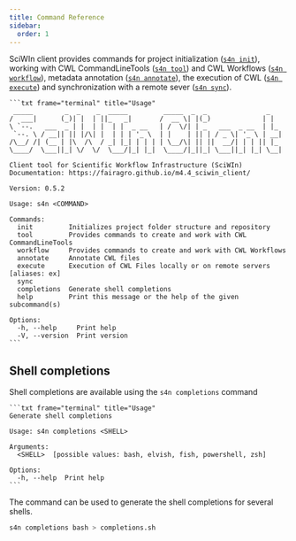 ```yaml
--- 
title: Command Reference
sidebar:
  order: 1
---
```


SciWIn client provides commands for project initialization ([`s4n init`](init.md)), working with CWL CommandLineTools ([`s4n tool`](tool.md)) and CWL Workflows ([`s4n workflow`](workflow.md)), metadata annotation ([`s4n annotate`](annotate.md)), the execution of CWL ([`s4n execute`](execute.md)) and synchronization with a remote sever ([`s4n sync`](sync.md)).

    ```txt frame="terminal" title="Usage"
     _____        _  _    _  _____         _____  _  _               _   
    /  ___|      (_)| |  | ||_   _|       /  __ \| |(_)             | |   
    \ `--.   ___  _ | |  | |  | |  _ __   | /  \/| | _   ___  _ __  | |_  
     `--. \ / __|| || |/\| |  | | | '_ \  | |    | || | / _ \| '_ \ | __|
    /\__/ /| (__ | |\  /\  / _| |_| | | | | \__/\| || ||  __/| | | || |_  
    \____/  \___||_| \/  \/  \___/|_| |_|  \____/|_||_| \___||_| |_| \__|
    
    Client tool for Scientific Workflow Infrastructure (SciWIn)
    Documentation: https://fairagro.github.io/m4.4_sciwin_client/
    
    Version: 0.5.2
    
    Usage: s4n <COMMAND>
    
    Commands:
      init         Initializes project folder structure and repository
      tool         Provides commands to create and work with CWL CommandLineTools
      workflow     Provides commands to create and work with CWL Workflows
      annotate     Annotate CWL files
      execute      Execution of CWL Files locally or on remote servers [aliases: ex]
      sync         
      completions  Generate shell completions
      help         Print this message or the help of the given subcommand(s)
    
    Options:
      -h, --help     Print help
      -V, --version  Print version
    ```

## Shell completions
Shell completions are available using the `s4n completions` command

    ```txt frame="terminal" title="Usage"
    Generate shell completions

    Usage: s4n completions <SHELL>

    Arguments:
      <SHELL>  [possible values: bash, elvish, fish, powershell, zsh]

    Options:
      -h, --help  Print help
    ```
The command can be used to generate the shell completions for several shells.
```bash
s4n completions bash > completions.sh
```
